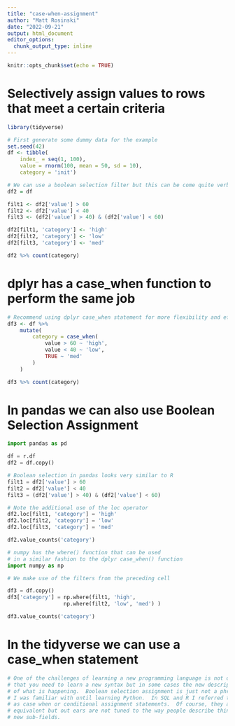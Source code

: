 ```yaml
---
title: "case-when-assignment"
author: "Matt Rosinski"
date: "2022-09-21"
output: html_document
editor_options: 
  chunk_output_type: inline
---
```


```r
knitr::opts_chunk$set(echo = TRUE)
```

# Selectively assign values to rows that meet a certain criteria
```r
library(tidyverse)

# First generate some dummy data for the example
set.seed(42)
df <- tibble(
    index_ = seq(1, 100),
    value = rnorm(100, mean = 50, sd = 10),
    category = 'init')
```


```r
# We can use a boolean selection filter but this can be come quite verbose
df2 = df

filt1 <- df2['value'] > 60
filt2 <- df2['value'] < 40
filt3 <- (df2['value'] > 40) & (df2['value'] < 60)

df2[filt1, 'category'] <- 'high'
df2[filt2, 'category'] <- 'low'
df2[filt3, 'category'] <- 'med'

df2 %>% count(category)
```

# dplyr has a case_when function to perform the same job
```r
# Recommend using dplyr case_when statement for more flexibility and efficency
df3 <- df %>%
    mutate(
        category = case_when(
            value > 60 ~ 'high',
            value < 40 ~ 'low',
            TRUE ~ 'med'
        )
    )

df3 %>% count(category)

```

# In pandas we can also use Boolean Selection Assignment
```python
import pandas as pd

df = r.df
df2 = df.copy()

# Boolean selection in pandas looks very similar to R
filt1 = df2['value'] > 60
filt2 = df2['value'] < 40
filt3 = (df2['value'] > 40) & (df2['value'] < 60)

# Note the additional use of the loc operator
df2.loc[filt1, 'category'] = 'high'
df2.loc[filt2, 'category'] = 'low'
df2.loc[filt3, 'category'] = 'med'

df2.value_counts('category')
```


```python
# numpy has the where() function that can be used 
# in a similar fashion to the dplyr case_when() function
import numpy as np

# We make use of the filters from the preceding cell

df3 = df.copy()
df3['category'] = np.where(filt1, 'high', 
                  np.where(filt2, 'low', 'med') )

df3.value_counts('category')
```

# In the tidyverse we can use a case_when statement
```r

# One of the challenges of learning a new programming language is not only
# that you need to learn a new syntax but in some cases the new descriptions
# of what is happening.  Boolean selection assignment is just not a phrase
# I was familiar with until learning Python.  In SQL and R I referred to this 
# as case when or conditional assignment statements.  Of course, they are 
# equivalent but out ears are not tuned to the way people describe things in
# new sub-fields.
```

